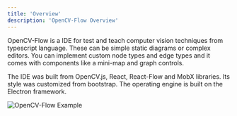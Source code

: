```yaml
---
title: 'Overview'
description: 'OpenCV-Flow Overview'
---
```


OpenCV-Flow is a IDE for test and teach computer vision techniques from typescript language. 
These can be simple static diagrams or complex editors. 
You can implement custom node types and edge types and it comes with components like a mini-map and graph controls.

The IDE was built from OpenCV.js, React, React-Flow and MobX libraries. Its style was customized from bootstrap. 
The operating engine is built on the Electron framework.

![OpenCV-Flow Example](./assets/overview.webp)